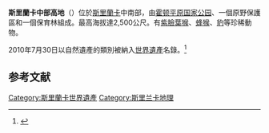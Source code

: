 '''斯里蘭卡中部高地'''（{{lang|en|Central Highlands of Sri Lanka}}）位於[[斯里蘭卡|斯里蘭卡]]中南部，由[[霍顿平原国家公园|霍顿平原国家公园]]、一個原野保護區和一個保育林組成。最高海拔達2,500公尺。有[[紫臉葉猴|紫臉葉猴]]、[[蜂猴|蜂猴]]、[[豹|豹]]等珍稀動物。

2010年7月30日以自然遺產的類別被納入[[世界遺產|世界遺產]]名錄。<ref name="">{{cite news
|publisher=[[聯合國教科文組織|聯合國教科文組織]]世界遺產中心
|date=2010年7月30日
|title=World Heritage Committee inscribes two new sites  on World Heritage List
|url=http://whc.unesco.org/en/news/640
|accessdate=2010年8月1日
|archive-date=2017年5月13日
|archive-url=https://web.archive.org/web/20170513013331/http://whc.unesco.org/en/news/640/
|dead-url=no
}}</ref>

==参考文献==
<div class="references-small">
<references></references>
</div>
{{斯里兰卡世界遗产}}
[[Category:斯里蘭卡世界遺產|Category:斯里蘭卡世界遺產]]
[[Category:斯里兰卡地理|Category:斯里兰卡地理]]